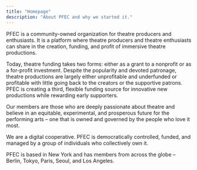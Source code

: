 ```yaml
---
title: "Homepage"
description: "About PFEC and why we started it."
---
```


PFEC is a community-owned organization for theatre producers and enthusiasts. It is a platform where theatre producers and theatre enthusiasts can share in the creation, funding, and profit of immersive theatre productions. 

Today, theatre funding takes two forms: either as a grant to a nonprofit or as a for-profit investment. Despite the popularity and devoted patronage, theatre productions are largely either unprofitable and underfunded or profitable with little going back to the creators or the supportive patrons. PFEC is creating a third, flexible funding source for innovative new productions while rewarding early supporters. 

Our members are those who are deeply passionate about theatre and believe in an equitable, experimental, and prosperous future for the performing arts – one that is owned and governed by the people who love it most.

We are a digital cooperative. PFEC is democratically controlled, funded, and managed by a group of individuals who collectively own it. 

PFEC is based in New York and has members from across the globe – Berlin, Tokyo, Paris, Seoul, and Los Angeles. 
